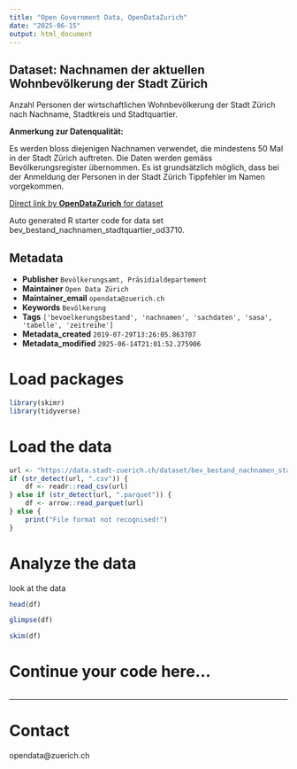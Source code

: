 ```yaml
---
title: "Open Government Data, OpenDataZurich"
date: "2025-06-15"
output: html_document
---
```


## Dataset: Nachnamen der aktuellen Wohnbevölkerung der Stadt Zürich

Anzahl Personen der wirtschaftlichen Wohnbevölkerung der Stadt Zürich nach Nachname, Stadtkreis und Stadtquartier.


**Anmerkung zur Datenqualität:**

Es werden bloss diejenigen Nachnamen verwendet, die mindestens 50 Mal in der Stadt Zürich auftreten. Die Daten werden gemäss Bevölkerungsregister übernommen. Es ist grundsätzlich möglich, dass bei der Anmeldung der Personen in der Stadt Zürich Tippfehler im Namen vorgekommen.


[]()



[Direct link by **OpenDataZurich** for dataset](https://data.stadt-zuerich.ch/dataset/bev_bestand_nachnamen_stadtquartier_od3710)

Auto generated R starter code for data set bev_bestand_nachnamen_stadtquartier_od3710.

## Metadata

- **Publisher** `Bevölkerungsamt, Präsidialdepartement`
- **Maintainer** `Open Data Zürich`
- **Maintainer_email** `opendata@zuerich.ch`
- **Keywords** `Bevölk­erung`
- **Tags** `['bevoelkerungsbestand', 'nachnamen', 'sachdaten', 'sasa', 'tabelle', 'zeitreihe']`
- **Metadata_created** `2019-07-29T13:26:05.863707`
- **Metadata_modified** `2025-06-14T21:01:52.275906`


# Load packages

```r
library(skimr)
library(tidyverse)
```

# Load the data

```r
url <- "https://data.stadt-zuerich.ch/dataset/bev_bestand_nachnamen_stadtquartier_od3710/download/BEV371OD3710.csv"
if (str_detect(url, ".csv")) {
    df <- readr::read_csv(url)
} else if (str_detect(url, ".parquet")) {
    df <- arrow::read_parquet(url)
} else {
    print("File format not recognised!")
}
```

# Analyze the data

look at the data
```r
head(df)
```

```r
glimpse(df)
```

```r
skim(df)
```

# Continue your code here...

```r

```

------------------------------------------------------------------------

# Contact

opendata@zuerich.ch
